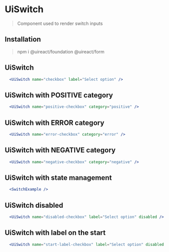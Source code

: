 
# UiSwitch

> Component used to render switch inputs

## Installation

> npm i @uireact/foundation @uireact/form

## UiSwitch

```jsx live scope={{UiSwitch}}
  <UiSwitch name="checkbox" label="Select option" />
```

## UiSwitch with POSITIVE category

```jsx live scope={{UiSwitch}}
  <UiSwitch name="positive-checkbox" category="positive" />
```

## UiSwitch with ERROR category

```jsx live scope={{UiSwitch}}
  <UiSwitch name="error-checkbox" category="error" />
```

## UiSwitch with NEGATIVE category

```jsx live scope={{UiSwitch}}
  <UiSwitch name="negative-checkbox" category="negative" />
```

## UiSwitch with state management

```jsx live scope={{SwitchExample}}
  <SwitchExample />
```

## UiSwitch disabled

```jsx live scope={{UiSwitch}}
  <UiSwitch name="disabled-checkbox" label="Select option" disabled />
```

## UiSwitch with label on the start

```jsx live scope={{UiSwitch}}
  <UiSwitch name="start-label-checkbox" label="Select option" disabled labelPosition="START" />
```
